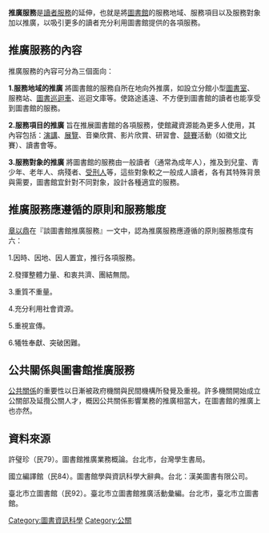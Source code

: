 '''推廣服務'''是[[讀者服務|讀者服務]]的延伸，也就是將[[圖書館|圖書館]]的服務地域、服務項目以及服務對象加以推廣，以吸引更多的讀者充分利用圖書館提供的各項服務。

==推廣服務的內容==
推廣服務的內容可分為三個面向：

'''1.服務地域的推廣'''
將圖書館的服務自所在地向外推廣，如設立分館小型[[圖書室|圖書室]]、服務站、[[圖書巡迴車|圖書巡迴車]]、巡迴文庫等。使路途遙遠、不方便到圖書館的讀者也能享受到圖書館的服務。

'''2.服務項目的推廣'''
旨在推展圖書館的各項服務，使館藏資源能為更多人使用，其內容包括：[[演講|演講]]、[[展覽|展覽]]、音樂欣賞、影片欣賞、研習會、[[競賽|競賽]]活動（如徵文比賽）、讀書會等。

'''3.服務對象的推廣'''
將圖書館的服務由一般讀者（通常為成年人），推及到兒童、青少年、老年人、病殘者、[[受刑人|受刑人]]等，這些對象較之一般成人讀者，各有其特殊背景與需要，圖書館宜針對不同對象，設計各種適宜的服務。

==推廣服務應遵循的原則和服務態度==
[[章以鼎|章以鼎]]在『談圖書館推廣服務』一文中，認為推廣服務應遵循的原則服務態度有六：
<div style="text-align: left;">
1.因時、因地、因人置宜，推行各項服務。
</div>
<div style="text-align: left;">
2.發揮整體力量、和衷共濟、團結無間。
</div>
<div style="text-align: left;">
3.重質不重量。
</div>
<div style="text-align: left;">
4.充分利用社會資源。
</div>
<div style="text-align: left;">
5.重視宣傳。
</div>
<div style="text-align: left;">
6.犧牲奉獻、突破困難。
</div>

==公共關係與圖書館推廣服務==
[[公共關係|公共關係]]的重要性以日漸被政府機關與民間機構所發覺及重視。許多機關開始成立公關部及延攬公關人才，概因公共關係影響業務的推廣相當大，在圖書館的推廣上也亦然。

==資料來源==
許璧珍（民79）。圖書館推廣業務概論。台北市，台灣學生書局。

國立編譯館（民84）。圖書館學與資訊科學大辭典。台北：漢美圖書有限公司。

臺北市立圖書館（民92）。臺北市立圖書館推廣活動彙編。台北市，臺北市立圖書館。
{{Library science-stub}}
[[Category:圖書資訊科學|Category:圖書資訊科學]]
[[Category:公關|Category:公關]]